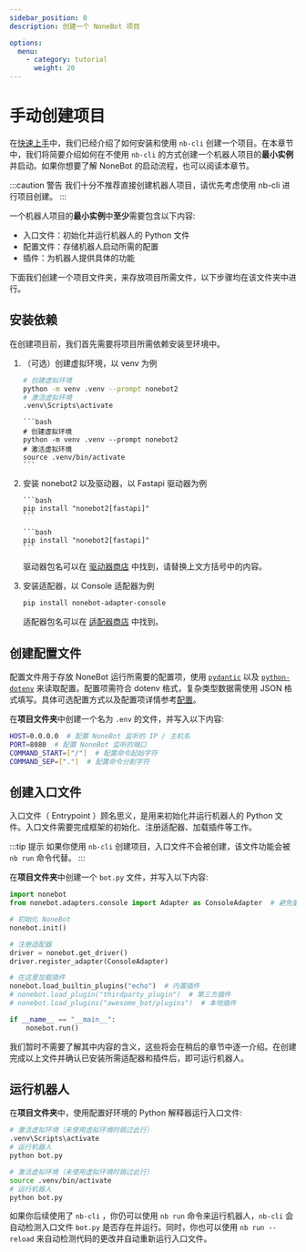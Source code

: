 ```yaml
---
sidebar_position: 0
description: 创建一个 NoneBot 项目

options:
  menu:
    - category: tutorial
      weight: 20
---
```


# 手动创建项目


在[快速上手](../quick-start.mdx)中，我们已经介绍了如何安装和使用 `nb-cli` 创建一个项目。在本章节中，我们将简要介绍如何在不使用 `nb-cli` 的方式创建一个机器人项目的**最小实例**并启动。如果你想要了解 NoneBot 的启动流程，也可以阅读本章节。

:::caution 警告
我们十分不推荐直接创建机器人项目，请优先考虑使用 nb-cli 进行项目创建。
:::

一个机器人项目的**最小实例**中**至少**需要包含以下内容:

- 入口文件：初始化并运行机器人的 Python 文件
- 配置文件：存储机器人启动所需的配置
- 插件：为机器人提供具体的功能

下面我们创建一个项目文件夹，来存放项目所需文件，以下步骤均在该文件夹中进行。

## 安装依赖

在创建项目前，我们首先需要将项目所需依赖安装至环境中。

1. （可选）创建虚拟环境，以 venv 为例

   <Tabs groupId="platform">
     <TabItem value="windows" label="Windows" default>

    ```bash
    # 创建虚拟环境
    python -m venv .venv --prompt nonebot2
    # 激活虚拟环境
    .venv\Scripts\activate
    ```

     </TabItem>
     <TabItem value="linux/macos" label="Linux/macOS">

       ```bash
       # 创建虚拟环境
       python -m venv .venv --prompt nonebot2
       # 激活虚拟环境
       source .venv/bin/activate
       ```

     </TabItem>
   </Tabs>

2. 安装 nonebot2 以及驱动器，以 Fastapi 驱动器为例

   <Tabs groupId="platform">
     <TabItem value="windows" label="Windows" default>

       ```bash
       pip install "nonebot2[fastapi]"
       ```

     </TabItem>
     <TabItem value="linux/macos" label="Linux/macOS">

       ```bash
       pip install "nonebot2[fastapi]"
       ```

     </TabItem>
   </Tabs>

   驱动器包名可以在 [驱动器商店](/store/drivers) 中找到，请替换上文方括号中的内容。

3. 安装适配器，以 Console 适配器为例

   ```bash
   pip install nonebot-adapter-console
   ```

   适配器包名可以在 [适配器商店](/store/adapters) 中找到。

## 创建配置文件

配置文件用于存放 NoneBot 运行所需要的配置项，使用 [`pydantic`](https://docs.pydantic.dev/) 以及 [`python-dotenv`](https://saurabh-kumar.com/python-dotenv/) 来读取配置。配置项需符合 dotenv 格式，复杂类型数据需使用 JSON 格式填写。具体可选配置方式以及配置项详情参考[配置](../appendices/config.mdx)。

在**项目文件夹**中创建一个名为 `.env` 的文件，并写入以下内容:

```bash title=.env
HOST=0.0.0.0  # 配置 NoneBot 监听的 IP / 主机名
PORT=8080  # 配置 NoneBot 监听的端口
COMMAND_START=["/"]  # 配置命令起始字符
COMMAND_SEP=["."]  # 配置命令分割字符
```

## 创建入口文件

入口文件（ Entrypoint ）顾名思义，是用来初始化并运行机器人的 Python 文件。入口文件需要完成框架的初始化、注册适配器、加载插件等工作。

:::tip 提示
如果你使用 `nb-cli` 创建项目，入口文件不会被创建，该文件功能会被 `nb run` 命令代替。
:::

在**项目文件夹**中创建一个 `bot.py` 文件，并写入以下内容:

```python title=bot.py
import nonebot
from nonebot.adapters.console import Adapter as ConsoleAdapter  # 避免重复命名

# 初始化 NoneBot
nonebot.init()

# 注册适配器
driver = nonebot.get_driver()
driver.register_adapter(ConsoleAdapter)

# 在这里加载插件
nonebot.load_builtin_plugins("echo")  # 内置插件
# nonebot.load_plugin("thirdparty_plugin")  # 第三方插件
# nonebot.load_plugins("awesome_bot/plugins")  # 本地插件

if __name__ == "__main__":
    nonebot.run()
```

我们暂时不需要了解其中内容的含义，这些将会在稍后的章节中逐一介绍。在创建完成以上文件并确认已安装所需适配器和插件后，即可运行机器人。

## 运行机器人

在**项目文件夹**中，使用配置好环境的 Python 解释器运行入口文件:

<Tabs groupId="platform">
  <TabItem value="windows" label="Windows" default>

```bash
# 激活虚拟环境（未使用虚拟环境时跳过此行）
.venv\Scripts\activate
# 运行机器人
python bot.py
```

  </TabItem>
  <TabItem value="linux/macos" label="Linux/macOS">

```bash
# 激活虚拟环境（未使用虚拟环境时跳过此行）
source .venv/bin/activate
# 运行机器人
python bot.py
```

  </TabItem>
</Tabs>

如果你后续使用了 `nb-cli` ，你仍可以使用 `nb run` 命令来运行机器人，`nb-cli` 会自动检测入口文件 `bot.py` 是否存在并运行。同时，你也可以使用 `nb run --reload` 来自动检测代码的更改并自动重新运行入口文件。
